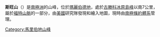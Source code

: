 {{coord|76|58|S|143|45|W|display=title}}

'''斯旺山'''（{{lang-en|Mount Swan}}）是[[南極洲|南極洲]]的山峰，位於[[瑪麗伯德地|瑪麗伯德地]]，處於[[古滕科冰原島峰|古滕科冰原島峰]]以南7公里，屬於[[福特山脈|福特山脈]]的一部分，由[[美國|美國]]研究隊發現和繪入地圖，現時由[[南極條約體系|南極條約體系]]管理。

{{DEFAULTSORT:Mount Swan}}
[[Category:馬里伯地山峰|Category:馬里伯地山峰]]


{{MarieByrdLand-geo-stub}}